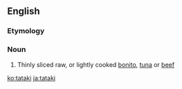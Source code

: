 ==English==

===Etymology===
{{etyl|ja}}

===Noun===
{{en-noun}}

# Thinly sliced raw, or lightly cooked [[bonito]], [[tuna]] or [[beef]]

[[ko:tataki]]
[[ja:tataki]]